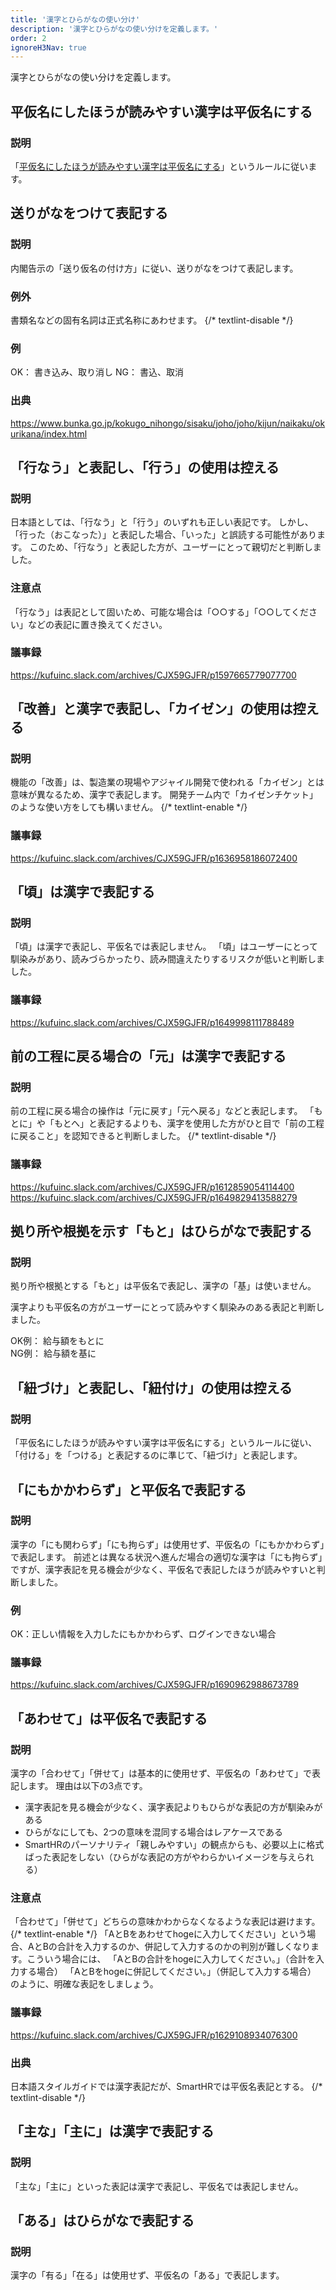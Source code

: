 ```yaml
---
title: '漢字とひらがなの使い分け'
description: '漢字とひらがなの使い分けを定義します。'
order: 2
ignoreH3Nav: true
---
```

漢字とひらがなの使い分けを定義します。

## 平仮名にしたほうが読みやすい漢字は平仮名にする
### 説明
「[平仮名にしたほうが読みやすい漢字は平仮名にする](https://smarthr.design/products/contents/writing-style/#2-3)」というルールに従います。

## ​​​​送りがなをつけて表記する
### 説明
内閣告示の「送り仮名の付け方」に従い、送りがなをつけて表記します。

### 例外
書類名などの固有名詞は正式名称にあわせます。
{/* textlint-disable */}
### 例
OK： 書き込み、取り消し
NG： 書込、取消

### 出典
https://www.bunka.go.jp/kokugo_nihongo/sisaku/joho/joho/kijun/naikaku/okurikana/index.html

## 「行なう」と表記し、「行う」の使用は控える
### 説明
日本語としては、「行なう」と「行う」のいずれも正しい表記です。
しかし、「行った（おこなった）」と表記した場合、「いった」と誤読する可能性があります。
このため、「行なう」と表記した方が、ユーザーにとって親切だと判断しました。

### 注意点
「行なう」は表記として固いため、可能な場合は「○○する」「○○してください」などの表記に置き換えてください。

### 議事録
https://kufuinc.slack.com/archives/CJX59GJFR/p1597665779077700

## 「改善」と漢字で表記し、「カイゼン」の使用は控える
### 説明
機能の「改善」は、製造業の現場やアジャイル開発で使われる「カイゼン」とは意味が異なるため、漢字で表記します。
開発チーム内で「カイゼンチケット」のような使い方をしても構いません。
{/* textlint-enable */}
### 議事録
https://kufuinc.slack.com/archives/CJX59GJFR/p1636958186072400

## 「頃」は漢字で表記する
### 説明
「頃」は漢字で表記し、平仮名では表記しません。
「頃」はユーザーにとって馴染みがあり、読みづらかったり、読み間違えたりするリスクが低いと判断しました。

### 議事録
https://kufuinc.slack.com/archives/CJX59GJFR/p1649998111788489

## 前の工程に戻る場合の「元」は漢字で表記する
### 説明
前の工程に戻る場合の操作は「元に戻す」「元へ戻る」などと表記します。
「もとに」や「もとへ」と表記するよりも、漢字を使用した方がひと目で「前の工程に戻ること」を認知できると判断しました。
{/* textlint-disable */}
### 議事録
https://kufuinc.slack.com/archives/CJX59GJFR/p1612859054114400
https://kufuinc.slack.com/archives/CJX59GJFR/p1649829413588279

## 拠り所や根拠を示す「もと」はひらがなで表記する
### 説明
拠り所や根拠とする「もと」は平仮名で表記し、漢字の「基」は使いません。  

漢字よりも平仮名の方がユーザーにとって読みやすく馴染みのある表記と判断しました。  

OK例： 給与額をもとに  
NG例： 給与額を基に


## 「紐づけ」と表記し、「紐付け」の使用は控える
### 説明
「平仮名にしたほうが読みやすい漢字は平仮名にする」というルールに従い、「付ける」を「つける」と表記するのに準じて、「紐づけ」と表記します。

## 「にもかかわらず」と平仮名で表記する
### 説明
漢字の「にも関わらず」「にも拘らず」は使用せず、平仮名の「にもかかわらず」で表記します。
前述とは異なる状況へ進んだ場合の適切な漢字は「にも拘らず」ですが、漢字表記を見る機会が少なく、平仮名で表記したほうが読みやすいと判断しました。

### 例
OK：正しい情報を入力したにもかかわらず、ログインできない場合

### 議事録
https://kufuinc.slack.com/archives/CJX59GJFR/p1690962988673789

## 「あわせて」は平仮名で表記する
### 説明
漢字の「合わせて」「併せて」は基本的に使用せず、平仮名の「あわせて」で表記します。
理由は以下の3点です。
- 漢字表記を見る機会が少なく、漢字表記よりもひらがな表記の方が馴染みがある
- ひらがなにしても、2つの意味を混同する場合はレアケースである
- SmartHRのパーソナリティ「親しみやすい」の観点からも、必要以上に格式ばった表記をしない（ひらがな表記の方がやわらかいイメージを与えられる）

### 注意点
「合わせて」「併せて」どちらの意味かわからなくなるような表記は避けます。
{/* textlint-enable */}
「AとBをあわせてhogeに入力してください」という場合、AとBの合計を入力するのか、併記して入力するのかの判別が難しくなります。こういう場合には、
「AとBの合計をhogeに入力してください。」（合計を入力する場合）
「AとBをhogeに併記してください。」（併記して入力する場合）
のように、明確な表記をしましょう。

### 議事録
https://kufuinc.slack.com/archives/CJX59GJFR/p1629108934076300

### 出典
日本語スタイルガイドでは漢字表記だが、SmartHRでは平仮名表記とする。
{/* textlint-disable */}

## 「主な」「主に」は漢字で表記する
### 説明
「主な」「主に」といった表記は漢字で表記し、平仮名では表記しません。  

## 「ある」はひらがなで表記する
### 説明
漢字の「有る」「在る」は使用せず、平仮名の「ある」で表記します。
